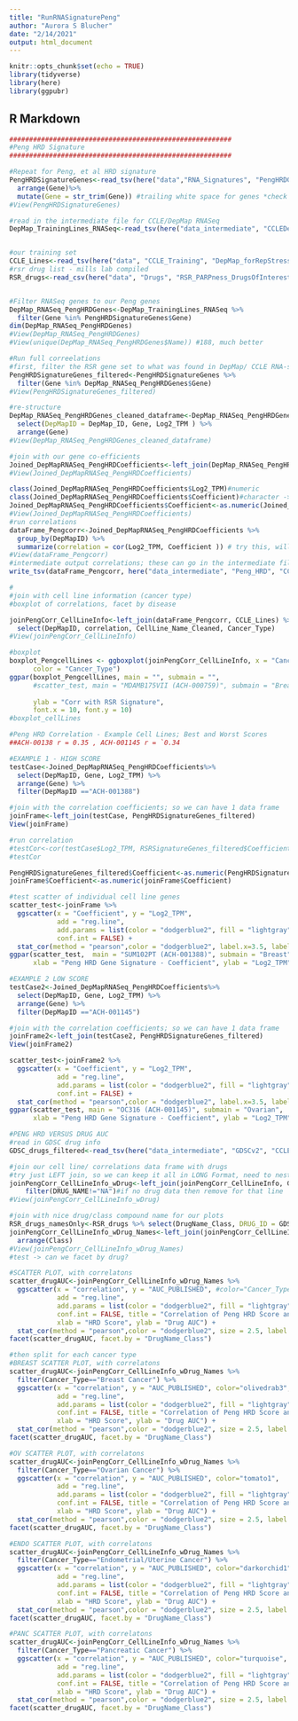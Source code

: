 ```yaml
---
title: "RunRNASignaturePeng"
author: "Aurora S Blucher"
date: "2/14/2021"
output: html_document
---
```


```r
knitr::opts_chunk$set(echo = TRUE)
library(tidyverse)
library(here)
library(ggpubr)
```

## R Markdown

```r
########################################################
#Peng HRD Signature
########################################################

#Repeat for Peng, et al HRD signature
PengHRDSignatureGenes<-read_tsv(here("data","RNA_Signatures", "PengHRDGenes_BRCA1_Coefficients.tsv")) %>%
  arrange(Gene)%>%
  mutate(Gene = str_trim(Gene)) #trailing white space for genes *check how this happened
#View(PengHRDSignatureGenes)

#read in the intermediate file for CCLE/DepMap RNASeq
DepMap_TrainingLines_RNASeq<-read_tsv(here("data_intermediate", "CCLEDepMap_expression", "CCLEDepMap_TrainingLines_RNASeq_LONG.tsv"))


#our training set
CCLE_Lines<-read_tsv(here("data", "CCLE_Training", "DepMap_forRepStress_BrEndoOvPanc_TRAINING_020221.tsv"))
#rsr drug list - mills lab compiled
RSR_drugs<-read_csv(here("data", "Drugs", "RSR_PARPness_DrugsOfInterest.csv"))


#Filter RNASeq genes to our Peng genes
DepMap_RNASeq_PengHRDGenes<-DepMap_TrainingLines_RNASeq %>%
  filter(Gene %in% PengHRDSignatureGenes$Gene) 
dim(DepMap_RNASeq_PengHRDGenes)
#View(DepMap_RNASeq_PengHRDGenes)
#View(unique(DepMap_RNASeq_PengHRDGenes$Name)) #188, much better

#Run full correelations
#first, filter the RSR gene set to what was found in DepMap/ CCLE RNA-seq
PengHRDSignatureGenes_filtered<-PengHRDSignatureGenes %>%
  filter(Gene %in% DepMap_RNASeq_PengHRDGenes$Gene)
#View(PengHRDSignatureGenes_filtered)

#re-structure
DepMap_RNASeq_PengHRDGenes_cleaned_dataframe<-DepMap_RNASeq_PengHRDGenes %>%
  select(DepMapID = DepMap_ID, Gene, Log2_TPM ) %>%
  arrange(Gene) 
#View(DepMap_RNASeq_PengHRDGenes_cleaned_dataframe)

#join with our gene co-efficients  
Joined_DepMapRNASeq_PengHRDCoefficients<-left_join(DepMap_RNASeq_PengHRDGenes_cleaned_dataframe,PengHRDSignatureGenes_filtered )
#View(Joined_DepMapRNASeq_PengHRDCoefficients)

class(Joined_DepMapRNASeq_PengHRDCoefficients$Log2_TPM)#numeric
class(Joined_DepMapRNASeq_PengHRDCoefficients$Coefficient)#character -> convert to numeric
Joined_DepMapRNASeq_PengHRDCoefficients$Coefficient<-as.numeric(Joined_DepMapRNASeq_PengHRDCoefficients$Coefficient)
#View(Joined_DepMapRNASeq_PengHRDCoefficients)
#run correlations
dataFrame_Pengcorr<-Joined_DepMapRNASeq_PengHRDCoefficients %>%
  group_by(DepMapID) %>%
  summarize(correlation = cor(Log2_TPM, Coefficient )) # try this, will it work?
#View(dataFrame_Pengcorr)
#intermediate output correlations; these can go in the intermediate files
write_tsv(dataFrame_Pengcorr, here("data_intermediate", "Peng_HRD", "CCLEDepMap_TrainingLines_PengHRD.tsv"))

#
#join with cell line information (cancer type)
#boxplot of correlations, facet by disease

joinPengCorr_CellLineInfo<-left_join(dataFrame_Pengcorr, CCLE_Lines) %>%
  select(DepMapID, correlation, CellLine_Name_Cleaned, Cancer_Type)
#View(joinPengCorr_CellLineInfo)

#boxplot
boxplot_PengcellLines <- ggboxplot(joinPengCorr_CellLineInfo, x = "Cancer_Type", y = "correlation",
      color = "Cancer_Type")
ggpar(boxplot_PengcellLines, main = "", submain = "",
      #scatter_test, main = "MDAMB175VII (ACH-000759)", submain = "Breast",
      
      ylab = "Corr with RSR Signature", 
      font.x = 10, font.y = 10)
#boxplot_cellLines
```

```r
#Peng HRD Correlation - Example Cell Lines; Best and Worst Scores
##ACH-00138 r = 0.35 , ACH-001145 r = `0.34

#EXAMPLE 1 - HIGH SCORE
testCase<-Joined_DepMapRNASeq_PengHRDCoefficients%>%
  select(DepMapID, Gene, Log2_TPM) %>%
  arrange(Gene) %>%
  filter(DepMapID =="ACH-001388") 

#join with the correlation coefficients; so we can have 1 data frame
joinFrame<-left_join(testCase, PengHRDSignatureGenes_filtered)
View(joinFrame)

#run correlation
#testCor<-cor(testCase$Log2_TPM, RSRSignatureGenes_filtered$Coefficient)
#testCor

PengHRDSignatureGenes_filtered$Coefficient<-as.numeric(PengHRDSignatureGenes_filtered$Coefficient)
joinFrame$Coefficient<-as.numeric(joinFrame$Coefficient)

#test scatter of individual cell line genes
scatter_test<-joinFrame %>%
  ggscatter(x = "Coefficient", y = "Log2_TPM", 
            add = "reg.line",  
            add.params = list(color = "dodgerblue2", fill = "lightgray"),
            conf.int = FALSE) + 
  stat_cor(method = "pearson",color = "dodgerblue2", label.x=3.5, label.y = 10)
ggpar(scatter_test,  main = "SUM102PT (ACH-001388)", submain = "Breast",
      xlab = "Peng HRD Gene Signature - Coefficient", ylab = "Log2_TPM")

#EXAMPLE 2 LOW SCORE
testCase2<-Joined_DepMapRNASeq_PengHRDCoefficients%>%
  select(DepMapID, Gene, Log2_TPM) %>%
  arrange(Gene) %>%
  filter(DepMapID =="ACH-001145") 

#join with the correlation coefficients; so we can have 1 data frame
joinFrame2<-left_join(testCase2, PengHRDSignatureGenes_filtered)
View(joinFrame2)

scatter_test<-joinFrame2 %>%
  ggscatter(x = "Coefficient", y = "Log2_TPM", 
            add = "reg.line",  
            add.params = list(color = "dodgerblue2", fill = "lightgray"),
            conf.int = FALSE) + 
  stat_cor(method = "pearson",color = "dodgerblue2", label.x=3.5, label.y = 10)
ggpar(scatter_test, main = "OC316 (ACH-001145)", submain = "Ovarian",
      xlab = "Peng HRD Gene Signature - Coefficient", ylab = "Log2_TPM")
```

```r
#PENG HRD VERSUS DRUG AUC
#read in GDSC drug info
GDSC_drugs_filtered<-read_tsv(here("data_intermediate", "GDSCv2", "CCLEDepMap_TrainingLInes_GDSCv2_RSRDrugs.tsv"))

#join our cell line/ correlations data frame with drugs
#try just LEFT join, so we can keep it all in LONG Format, need to nest
joinPengCorr_CellLineInfo_wDrug<-left_join(joinPengCorr_CellLineInfo, GDSC_drugs_filtered)%>%
    filter(DRUG_NAME!="NA")#if no drug data then remove for that line
#View(joinPengCorr_CellLineInfo_wDrug)

#join with nice drug/class compound name for our plots
RSR_drugs_namesOnly<-RSR_drugs %>% select(DrugName_Class, DRUG_ID = GDSC2_ID, Class)
joinPengCorr_CellLineInfo_wDrug_Names<-left_join(joinPengCorr_CellLineInfo_wDrug, RSR_drugs_namesOnly) %>%
  arrange(Class)
#View(joinPengCorr_CellLineInfo_wDrug_Names)
#test -> can we facet by drug?

#SCATTER PLOT, with correlatons
scatter_drugAUC<-joinPengCorr_CellLineInfo_wDrug_Names %>%
  ggscatter(x = "correlation", y = "AUC_PUBLISHED", #color="Cancer_Type",
            add = "reg.line",  
            add.params = list(color = "dodgerblue2", fill = "lightgray"),
            conf.int = FALSE, title = "Correlation of Peng HRD Score and Drug AUC", subtitle = "Breast/Ov/Endo/Pancr Lines",
            xlab = "HRD Score", ylab = "Drug AUC") + 
  stat_cor(method = "pearson",color = "dodgerblue2", size = 2.5, label.x=-.35, label.y = 0.35)
facet(scatter_drugAUC, facet.by = "DrugName_Class")

#then split for each cancer type
#BREAST SCATTER PLOT, with correlatons
scatter_drugAUC<-joinPengCorr_CellLineInfo_wDrug_Names %>%
  filter(Cancer_Type=="Breast Cancer") %>%
  ggscatter(x = "correlation", y = "AUC_PUBLISHED", color="olivedrab3",
            add = "reg.line",  
            add.params = list(color = "dodgerblue2", fill = "lightgray"),
            conf.int = FALSE, title = "Correlation of Peng HRD Score and Drug AUC", subtitle = "Breast Only",
            xlab = "HRD Score", ylab = "Drug AUC") + 
  stat_cor(method = "pearson",color = "dodgerblue2", size = 2.5, label.x=-.35, label.y = 0.35)
facet(scatter_drugAUC, facet.by = "DrugName_Class")

#OV SCATTER PLOT, with correlatons
scatter_drugAUC<-joinPengCorr_CellLineInfo_wDrug_Names %>%
  filter(Cancer_Type=="Ovarian Cancer") %>%
  ggscatter(x = "correlation", y = "AUC_PUBLISHED", color="tomato1",
            add = "reg.line",  
            add.params = list(color = "dodgerblue2", fill = "lightgray"),
            conf.int = FALSE, title = "Correlation of Peng HRD Score and Drug AUC", subtitle = "Ovarian Only",
            xlab = "HRD Score", ylab = "Drug AUC") + 
  stat_cor(method = "pearson",color = "dodgerblue2", size = 2.5, label.x=-.35, label.y = 0.35)
facet(scatter_drugAUC, facet.by = "DrugName_Class")

#ENDO SCATTER PLOT, with correlatons
scatter_drugAUC<-joinPengCorr_CellLineInfo_wDrug_Names %>%
  filter(Cancer_Type=="Endometrial/Uterine Cancer") %>%
  ggscatter(x = "correlation", y = "AUC_PUBLISHED", color="darkorchid1",
            add = "reg.line",  
            add.params = list(color = "dodgerblue2", fill = "lightgray"),
            conf.int = FALSE, title = "Correlation of Peng HRD Score and Drug AUC", subtitle = "Endometrial Only",
            xlab = "HRD Score", ylab = "Drug AUC") + 
  stat_cor(method = "pearson",color = "dodgerblue2", size = 2.5, label.x=-.4, label.y = 0.35)
facet(scatter_drugAUC, facet.by = "DrugName_Class")

#PANC SCATTER PLOT, with correlatons
scatter_drugAUC<-joinPengCorr_CellLineInfo_wDrug_Names %>%
  filter(Cancer_Type=="Pancreatic Cancer") %>%
  ggscatter(x = "correlation", y = "AUC_PUBLISHED", color="turquoise",
            add = "reg.line",  
            add.params = list(color = "dodgerblue2", fill = "lightgray"),
            conf.int = FALSE, title = "Correlation of Peng HRD Score and Drug AUC", subtitle = "Pancreatic Only",
            xlab = "HRD Score", ylab = "Drug AUC") + 
  stat_cor(method = "pearson",color = "dodgerblue2", size = 2.5, label.x=-.15, label.y = 0.35)
facet(scatter_drugAUC, facet.by = "DrugName_Class")

```